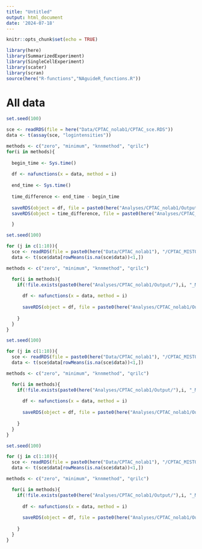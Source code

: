 ```yaml
---
title: "Untitled"
output: html_document
date: '2024-07-18'
---
```


```r
knitr::opts_chunk$set(echo = TRUE)
```

```r
library(here)
library(SummarizedExperiment)
library(SingleCellExperiment)
library(scater)
library(scran)
source(here("R-functions","NAguideR_functions.R"))
```


# All data

```r

set.seed(100)

sce <- readRDS(file = here("Data/CPTAC_nolab1/CPTAC_sce.RDS"))
data <- t(assay(sce, "logintensities"))

methods <- c("zero", "minimum", "knnmethod", "qrilc")
for(i in methods){
  
  begin_time <- Sys.time()
  
  df <- nafunctions(x = data, method = i)
  
  end_time <- Sys.time()
  
  time_difference <- end_time - begin_time
  
  saveRDS(object = df, file = paste0(here("Analyses/CPTAC_nolab1/Output/"),i, "_sce.RDS"))
  saveRDS(object = time_difference, file = paste0(here("Analyses/CPTAC_nolab1/Output/"),i, "_time.RDS"))

  }


```



```r
set.seed(100)

for (j in c(1:10)){
  sce <- readRDS(file = paste0(here("Data/CPTAC_nolab1"), "/CPTAC_MISTOT10_MNAR25_", j, ".RDS"))
  data <- t(sce$data[rowMeans(is.na(sce$data))<1,])

methods <- c("zero", "minimum", "knnmethod", "qrilc")

  for(i in methods){
    if(!file.exists(paste0(here("Analyses/CPTAC_nolab1/Output/"),i, "_MISTOT10_MNAR25_", j, ".RDS"))){
      
      df <- nafunctions(x = data, method = i)
      
      saveRDS(object = df, file = paste0(here("Analyses/CPTAC_nolab1/Output/"),i, "_MISTOT10_MNAR25_", j, ".RDS"))
      
    }
  }
}

```



```r
set.seed(100)

for (j in c(1:10)){
  sce <- readRDS(file = paste0(here("Data/CPTAC_nolab1"), "/CPTAC_MISTOT10_MNAR50_", j, ".RDS"))
  data <- t(sce$data[rowMeans(is.na(sce$data))<1,])

methods <- c("zero", "minimum", "knnmethod", "qrilc")

  for(i in methods){
    if(!file.exists(paste0(here("Analyses/CPTAC_nolab1/Output/"),i, "_MISTOT10_MNAR50_", j, ".RDS"))){
      
      df <- nafunctions(x = data, method = i)
      
      saveRDS(object = df, file = paste0(here("Analyses/CPTAC_nolab1/Output/"),i, "_MISTOT10_MNAR50_", j, ".RDS"))
      
    }
  }
}

```



```r
set.seed(100)

for (j in c(1:10)){
  sce <- readRDS(file = paste0(here("Data/CPTAC_nolab1"), "/CPTAC_MISTOT10_MNAR75_", j, ".RDS"))
  data <- t(sce$data[rowMeans(is.na(sce$data))<1,])

methods <- c("zero", "minimum", "knnmethod", "qrilc")

  for(i in methods){
    if(!file.exists(paste0(here("Analyses/CPTAC_nolab1/Output/"),i, "_MISTOT10_MNAR75_", j, ".RDS"))){
      
      df <- nafunctions(x = data, method = i)
      
      saveRDS(object = df, file = paste0(here("Analyses/CPTAC_nolab1/Output/"),i, "_MISTOT10_MNAR75_", j, ".RDS"))
      
    }
  }
}

```
